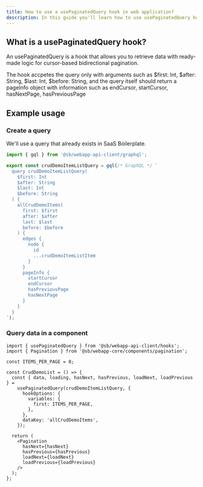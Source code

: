 ```yaml
---
title: How to use a usePaginatedQuery hook in web application?
description: In this guide you'll learn how to use usePaginatedQuery hook
---
```


## What is a usePaginatedQuery hook?

An usePaginatedQuery is a hook that allows you to retrieve data with ready-made logic for cursor-based bidirectional pagination.

The hook accpetes the query only with arguments such as $first: Int, $after: String, $last: Int, $before: String, and the query
itself should return a pageInfo object with information such as endCursor, startCursor, hasNextPage, hasPreviousPage

## Example usage

### Create a query

We'll use a query that already exists in SaaS Boilerplate.

```ts
import { gql } from '@sb/webapp-api-client/graphql';

export const crudDemoItemListQuery = gql(/* GraphQL */ `
  query crudDemoItemListQuery(
    $first: Int
    $after: String
    $last: Int
    $before: String
  ) {
    allCrudDemoItems(
      first: $first
      after: $after
      last: $last
      before: $before
    ) {
      edges {
        node {
          id
          ...crudDemoItemListItem
        }
      }
      pageInfo {
        startCursor
        endCursor
        hasPreviousPage
        hasNextPage
      }
    }
  }
`);
```

### Query data in a component

```tsx
import { usePaginatedQuery } from '@sb/webapp-api-client/hooks';
import { Pagination } from '@sb/webapp-core/components/pagination';

const ITEMS_PER_PAGE = 8;

const CrudDemoList = () => {
  const { data, loading, hasNext, hasPrevious, loadNext, loadPrevious } =
    usePaginatedQuery(crudDemoItemListQuery, {
      hookOptions: {
        variables: {
          first: ITEMS_PER_PAGE,
        },
      },
      dataKey: 'allCrudDemoItems',
    });

  return (
    <Pagination
      hasNext={hasNext}
      hasPrevious={hasPrevious}
      loadNext={loadNext}
      loadPrevious={loadPrevious}
    />
  );
};
```
